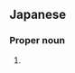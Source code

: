 ==Japanese==
{{ja-kanjitab|しお|つき|yomi=kun}}

===Proper noun===
{{ja-pos|kyu=鹽月|proper|しおつき}}

# {{surname|lang=ja|sort=しおつき}}